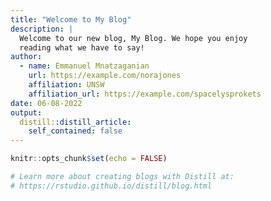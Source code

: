 ```yaml
---
title: "Welcome to My Blog"
description: |
  Welcome to our new blog, My Blog. We hope you enjoy 
  reading what we have to say!
author:
  - name: Emmanuel Mnatzaganian 
    url: https://example.com/norajones
    affiliation: UNSW
    affiliation_url: https://example.com/spacelysprokets
date: 06-08-2022
output:
  distill::distill_article:
    self_contained: false
---
```


```r
knitr::opts_chunk$set(echo = FALSE)

# Learn more about creating blogs with Distill at:
# https://rstudio.github.io/distill/blog.html

```



